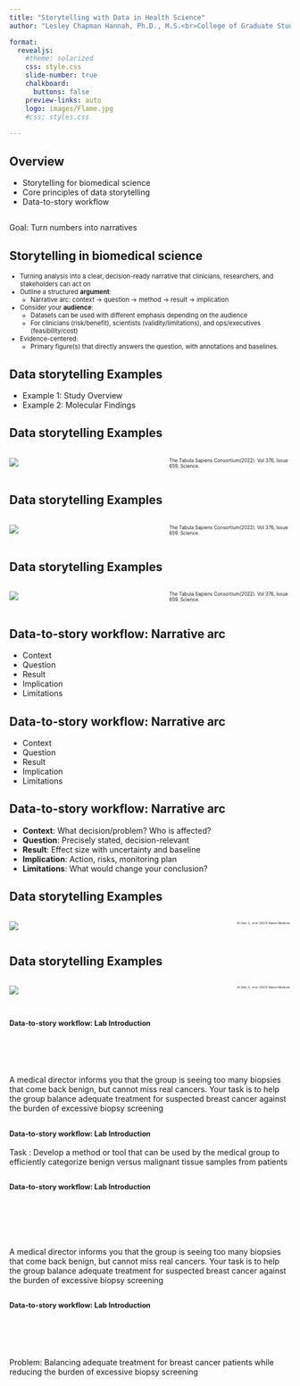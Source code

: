 ```yaml
---
title: "Storytelling with Data in Health Science"
author: "Lesley Chapman Hannah, Ph.D., M.S.<br>College of Graduate Studies<br>Northeast Ohio Medical University"

format: 
  revealjs:
    #theme: solarized
    css: style.css
    slide-number: true
    chalkboard: 
      buttons: false
    preview-links: auto
    logo: images/Flame.jpg
    #css: styles.css
    
---
```


## Overview

::: incremental
- Storytelling for biomedical science
- Core principles of data storytelling
- Data-to-story workflow


:::


::: footer

:::


##

Goal: Turn numbers into narratives



## Storytelling in biomedical science


<div style="font-size: 80%">
::: incremental
-  Turning analysis into a clear, decision-ready narrative that clinicians, researchers, and stakeholders can act on
-  Outline a structured **argument**:
    - Narrative arc: context $\rightarrow$ question $\rightarrow$ method $\rightarrow$ result $\rightarrow$ implication
- Consider your **audience**:
    - Datasets can be used with different emphasis depending on the audience
    - For clinicians (risk/benefit), scientists (validity/limitations), and ops/executives (feasibility/cost)
- Evidence-centered: 
    - Primary figure(s) that directly answers the question, with annotations and baselines.


:::


::: footer
:::

</div>


## Data storytelling Examples


::: incremental
-  Example 1: Study Overview
-  Example 2: Molecular Findings

:::


::: footer
:::

## Data storytelling Examples

::: columns
::: {.column width="50%"}
![](images/Science.abl4896-fa.jpg){.border .border-thick}
:::

::: {.column width="10%"}

:::
<span style="font-size:60%">The Tabula Sapiens Consortium(2022). Vol 376, Issue 659. Science.</span>
:::
::: footer
:::

## Data storytelling Examples


::: columns
::: {.column width="50%"}
![](images/science.abl4896-f1.jpg){.border .border-thick}
:::

::: {.column width="10%"}

:::
<span style="font-size:60%">The Tabula Sapiens Consortium(2022). Vol 376, Issue 659. Science.</span>
:::
::: footer
:::

## Data storytelling Examples


::: columns
::: {.column width="50%"}
![](images/science.abl4896-f6.jpg){.border .border-thick}
:::

::: {.column width="10%"}

:::
<span style="font-size:60%">The Tabula Sapiens Consortium(2022). Vol 376, Issue 659. Science.</span>
:::
::: footer
:::


## Data-to-story workflow: Narrative arc

::: incremental
-  Context
- Question
- Result
- Implication
- Limitations
:::
::: footer
:::

## Data-to-story workflow: Narrative arc

::: incremental
-  Context
- Question
- Result
- Implication
- Limitations
:::
::: footer
:::


## Data-to-story workflow: Narrative arc

::: incremental
-  **Context**: What decision/problem? Who is affected?
- **Question**: Precisely stated, decision-relevant
- **Result**: Effect size with uncertainty and baseline
- **Implication**: Action, risks, monitoring plan
- **Limitations**: What would change your conclusion?
:::
::: footer
:::




## Data storytelling Examples


::: columns
::: {.column width="22%"}
![](images/Myocardial_Infarction_1_1.png){.border .border-thick}
:::

::: {.column width="10%"}

:::
<span style="font-size:35%">Al-Zaiti, S., et al. (2023) Nature Medicine.</span>
:::
::: footer
:::


## Data storytelling Examples


::: columns
::: {.column width="50%"}
![](images/Myocardial_Infarction_1.png){.border .border-thick}
:::

::: {.column width="10%"}

:::
<span style="font-size:35%">Al-Zaiti, S., et al. (2023) Nature Medicine.</span>
:::
::: footer
:::


## <span style="font-size:60%">Data-to-story workflow: Lab Introduction </span> {.smaller}
<br>
<br>
<br>
<br>
A medical director informs you that the group is seeing too many biopsies that come back benign, but cannot miss real cancers. Your task is to help the group balance adequate treatment for suspected breast cancer against the burden of excessive biopsy screening


::: footer
:::


## <span style="font-size:60%">Data-to-story workflow: Lab Introduction </span> {.smaller}

::: incremental

Task : Develop a method or tool that can be used by the medical group to efficiently categorize benign versus malignant tissue samples from patients
:::
::: footer
:::



## <span style="font-size:60%">Data-to-story workflow: Lab Introduction </span> {.smaller}
<br>
<br>
<br>
<br>

A medical director informs you that the group is seeing too many biopsies that come back benign, but cannot miss real cancers. Your task is to help the group balance adequate treatment for suspected breast cancer against the burden of excessive biopsy screening


::: footer
:::



## <span style="font-size:60%">Data-to-story workflow: Lab Introduction </span> {.smaller}
<br>
<br>
<br>
<br>
Problem: Balancing adequate treatment for breast cancer patients while reducing the burden of excessive biopsy screening



::: footer
:::



